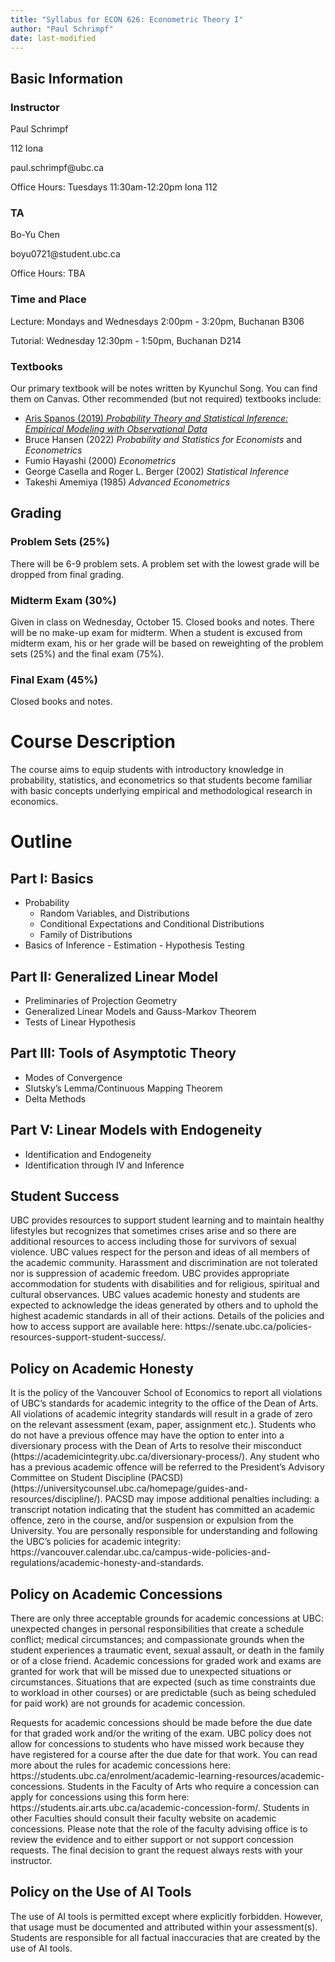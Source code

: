 ```yaml
---
title: "Syllabus for ECON 626: Econometric Theory I"
author: "Paul Schrimpf"
date: last-modified
---
```


## Basic Information

### Instructor

Paul Schrimpf

112 Iona

paul.schrimpf@ubc.ca

Office Hours:  Tuesdays 11:30am-12:20pm Iona 112

### TA

Bo-Yu Chen

boyu0721@student.ubc.ca

Office Hours: TBA <!-- Monday 2-3pm Iona 342 -->


### Time and Place

Lecture: Mondays and Wednesdays 2:00pm - 3:20pm, Buchanan B306

Tutorial: Wednesday 12:30pm  - 1:50pm, Buchanan D214


### Textbooks

Our primary textbook will be notes written by Kyunchul Song. You can find them on Canvas. Other recommended (but not required) textbooks include:

- [Aris Spanos (2019) *Probability Theory and Statistical Inference: Empirical Modeling with Observational Data*](https://ubc.summon.serialssolutions.com/2.0.0/link/0/eLvHCXMwlV3fb9MwELZY-0Jf2PghyjYUQHvgoVtju3aMxhCMVYCExANCEy-W7dhTtZGgtEPsv-fOTqq2CE1IVaUkl8S9XO8-5-4-E8Lo4Xi04RPMhFmTO1vKwLgqXZAA-51g3FhPmdgs1Sm61pi1dH4e-WBzXGqpwJbLN-juF4vXuGbMK5hkG3ezRfqyEHzSI_23n87Pvy9ft0AUKyAYxbWCIKoCzuAKN-BiggkmaUv_1B3strvjvOXn_GsQAzIw80twSOCsFvNVhgZsXYI57Qx2blWz2bqzp20Em94jv7sfe1Ef4pJZiPzA4PDNRONTYKubo9RmuGSJxHo5sGT4tCpKM_CWNWlthAdsmhR1wN6jquDMpKxt0vfYUbFD7vjqPhl8XhLFzh8QdfzDNJcnXxpwK7FM9yZLbAGZqcoMkXAkkjZX2ceuM_H4KJ7ykHybnn09_TBqV3MYGcBkVIy8tWESCiqFoZgcZNQoNrbIMAe4KJSA9SQzygrKnVKc5la4EuCOY4FLEzh7RHpVXfnHJFMyGA-eCSzQcxO8KgB9F85MbBF86eyQPF95KPrXVcw8z_WaXm4RUhzAK7tNCPnrQOjF8qlrZ2udSufk5v1erkjVTXulf8gOk-3on4l0RGO6LEf6xvGQ7IM5aTfD7xwTzwDyBAB1qTApSofkWWdoOt6jLfPVZ-9OY688U_zJf4xll9wFlBgL63K1R3qL5trvR5KKp-2_7A8NQRm-)
- Bruce Hansen (2022) *Probability and Statistics for Economists* and *Econometrics*
- Fumio Hayashi (2000) *Econometrics*
- George Casella and Roger L. Berger (2002) *Statistical Inference*
- Takeshi Amemiya (1985) *Advanced Econometrics*


## Grading

### Problem Sets (25%)

There will be 6-9 problem sets. A problem set with the lowest grade
will be dropped from final grading.

### Midterm Exam (30%)
Given in class on Wednesday, October 15. Closed books and notes.
There will be no make-up exam for midterm. When a student is excused
from midterm exam, his or her grade will be based on reweighting of
the problem sets (25%) and the final exam (75%).

### Final Exam (45%)

Closed books and notes.


# Course Description

The course aims to equip students with introductory knowledge in
probability, statistics, and econometrics so that students become
familiar with basic concepts underlying empirical and methodological
research in economics.

# Outline

## Part I: Basics

  -  Probability
        - Random Variables, and Distributions
        - Conditional Expectations and Conditional Distributions
        - Family of Distributions
  - Basics of Inference
        - Estimation
        - Hypothesis Testing

## Part II: Generalized Linear Model

   - Preliminaries of Projection Geometry
   - Generalized Linear Models and Gauss-Markov Theorem
   - Tests of Linear Hypothesis

## Part III: Tools of Asymptotic Theory

   - Modes of Convergence
   - Slutsky’s Lemma/Continuous Mapping Theorem
   - Delta Methods

## Part V: Linear Models with Endogeneity

   - Identification and Endogeneity
   - Identification through IV and Inference



::: {.callout-note icon=false collapse="true"}
## Student Success

UBC provides resources to support student learning and to maintain healthy lifestyles but recognizes that sometimes crises arise and so there are additional resources to access including those for survivors of sexual violence. UBC values respect for the person and ideas of all members of the academic community. Harassment and discrimination are not tolerated nor is suppression of academic freedom. UBC provides appropriate accommodation for students with disabilities and for religious, spiritual and cultural observances. UBC values academic honesty and students are expected to acknowledge the ideas generated by others and to uphold the highest academic standards in all of their actions. Details of the policies and how to access support are available here: https://senate.ubc.ca/policies-resources-support-student-success/.

:::


::: {.callout-note icon=false collapse="true"}
## Policy on Academic Honesty

It is the policy of the Vancouver School of Economics to report all violations of UBC’s standards for academic integrity to the office of the Dean of Arts. All violations of academic integrity standards will result in a grade of zero on the relevant assessment (exam, paper, assignment etc.).  Students who do not have a previous offence may have the option to enter into a diversionary process with the Dean of Arts to resolve their misconduct (https://academicintegrity.ubc.ca/diversionary-process/). Any student who has a previous academic offence will be referred to the President’s Advisory Committee on Student Discipline (PACSD) (https://universitycounsel.ubc.ca/homepage/guides-and-resources/discipline/). PACSD may impose additional penalties including: a transcript notation indicating that the student has committed an academic offence, zero in the course, and/or suspension or expulsion from the University. You are personally responsible for understanding and following the UBC’s policies for academic integrity: https://vancouver.calendar.ubc.ca/campus-wide-policies-and-regulations/academic-honesty-and-standards.

:::


::: {.callout-note icon=false collapse="true"}
## Policy on Academic Concessions

There are only three acceptable grounds for academic concessions at UBC: unexpected changes in personal responsibilities that create a schedule conflict; medical circumstances; and compassionate grounds when the student experiences a traumatic event, sexual assault, or death in the family or of a close friend. Academic concessions for graded work and exams are granted for work that will be missed due to unexpected situations or circumstances. Situations that are expected (such as time constraints due to workload in other courses) or are predictable (such as being scheduled for paid work) are not grounds for academic concession.

Requests for academic concessions should be made before the due date for that graded work and/or the writing of the exam. UBC policy does not allow for concessions to students who have missed work because they have registered for a course after the due date for that work. You can read more about the rules for academic concessions here: https://students.ubc.ca/enrolment/academic-learning-resources/academic-concessions. Students in the Faculty of Arts who require a concession can apply for concessions using this form here: https://students.air.arts.ubc.ca/academic-concession-form/. Students in other Faculties should consult their faculty website on academic concessions. Please note that the role of the faculty advising office is to review the evidence and to either support or not support concession requests. The final decision to grant the request always rests with your instructor.
:::

::: {.callout-note icon=false collapse="true"}
## Policy on the Use of AI Tools

The use of AI tools is permitted except where explicitly forbidden. However, that usage must be documented and attributed within your assessment(s). Students are responsible for all factual inaccuracies that are created by the use of AI tools.
:::
